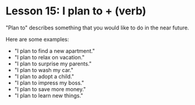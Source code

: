 # Lesson 15: I plan to + (verb)

"Plan to" describes something that you would like to do in the near future.

Here are some examples:

- "I plan to find a new apartment."
- "I plan to relax on vacation."
- "I plan to surprise my parents."
- "I plan to wash my car."
- "I plan to adopt a child."
- "I plan to impress my boss."
- "I plan to save more money."
- "I plan to learn new things."
